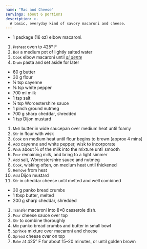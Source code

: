 ```yaml
---
name: "Mac and Cheese"
servings: about 6 portions
description: >-
  A basic, everyday kind of savory macaroni and cheese.
---
```


- 1 package (16 oz) elbow macaroni.

1. <small>Preheat</small> oven to 425&deg; F
1. <small>Boil</small> a medium pot of lightly salted water
1. <small>Cook</small> elbow macaroni until
   <abbr title="Tender but firm to the tooth">_al dente_</abbr>
1. <small>Drain</small> pasta and set aside for later

- 60 g butter
- 30 g flour
- &frac14; tsp cayenne
- &frac18; tsp white pepper
- 700 ml milk
- 1 tsp salt
- &frac14; tsp Worcestershire sauce
- 1 pinch ground nutmeg
- 700 g sharp cheddar, shredded
- 1 tsp Dijon mustard

1. <small>Melt</small> butter in wide saucepan over medium heat until foamy
1. <small>Stir</small> in flour with wisk
1. <small>Cook</small> on medium heat until flour begins to brown (approx 4
   mins)
1. <small>Add</small> cayenne and white pepper, wisk to incorporate
1. <small>Wisk</small> about &frac13; of the milk into the mixture until smooth
1. <small>Pour</small> remaining milk, and bring to a light simmer
1. <small>Add</small> salt, Worcestershire sauce and nutmeg
1. <small>Cook</small>, wisking often, on medium heat until thickened
1. <small>Remove</small> from heat
1. <small>Add</small> Dijon mustard
1. <small>Stir</small> in cheddar cheese until melted and well combined

- 30 g panko bread crumbs
- 1 tbsp butter, melted
- 200 g sharp cheddar, shredded

1. <small>Transfer</small> macaroni into 8&times;8 casserole dish.
1. <small>Pour</small> cheese sauce over top
1. <small>Stir</small> to combine thoroughly
1. <small>Mix</small> panko bread crumbs and butter in small bowl
1. <small>Sprinkle</small> mixture over macaroni and cheese
1. <small>Spread</small> cheese over on top
1. <small>Bake</small> at 425&deg; F for about 15&ndash;20 minutes, or until
   golden brown
